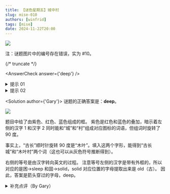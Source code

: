 ```yaml
---
title: 【谜色星期五】城中村
slug: mise-010
authors: [winfrid]
tags: [mise]
date: 2024-11-22T20:00
---
```


![](./mise-010.assets/mise-010.webp)

注：谜题图片中的编号存在错误，实为 \#10。

{/* truncate */}

<AnswerCheck answer={'deep'} />

<details>
    <summary>提示 01</summary>

    紫色是红色和蓝色的叠加。
    左侧的汉字 1 和汉字 2 同时能和“城”和“村”组成对应图标的词语，但组词时旋转了 90 度。请先推测出 1 和 2 对应的字。
</details>

<details>
    <summary>提示 02</summary>

    右侧的等号是由汉字转向英文的过程。要注意等号左侧的汉字是带有外框的。
</details>

<Solution author={'Gary'}>
谜题的正确答案是：**deep**。

![](./mise-010.assets/mise-010-sol.webp)

题目中给了由紫色、红色、蓝色组成的框。
紫色是红色和蓝色的叠加，暗示着左侧的汉字 1 和汉字 2 同时能和“城”和“村”组成对应图标的词语，但组词时旋转了 90 度。

事实上，“古长”顺时针旋转 90 度是“木叶”。填入这两个字形，能得到“古长城”和“木叶村”两个词（这也可以从灰色符号推断得到）。

右侧的等号是由汉字转向英文的过程。
注意等号左侧的汉字是带有外框的，所以对应的是困→sleep 和固→solid，solid 对应位置的字母提取出来是 old（古）。
因此，答案是箭头穿过的字母，deep。
</Solution>

<details>
    <summary>补充点评（By Gary）</summary>

    本期谜色星期五的题目让我想起了 CCBC13 中的“朱古力”小题以及 P&KU3（上）第一区的 META“围困”。
    虽然本题的技巧在之前的 PH 中有出现过，但是“木叶村”和“古长城”的这组巧合还是非常惊艳的。
    当然，从实际做题角度来看，我也收到了不少的反馈反映“木叶村”没法想到，这可能是该题唯一不太完美的地方
    （为了尝试解决该问题我在该题原稿的基础上添加了木叶村的标志性水印以及古长城的简笔画，不过还是不太方便搜索）。
    除此之外我认为这题称得上是极好的题目。
</details>
